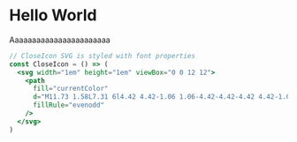 
# Hello World

Aaaaaaaaaaaaaaaaaaaaaaa

<Teste />

```jsx
// CloseIcon SVG is styled with font properties
const CloseIcon = () => (
  <svg width="1em" height="1em" viewBox="0 0 12 12">
    <path
      fill="currentColor"
      d="M11.73 1.58L7.31 6l4.42 4.42-1.06 1.06-4.42-4.42-4.42 4.42-1.06-1.06L5.19 6 .77 1.58 1.83.52l4.42 4.42L10.67.52z"
      fillRule="evenodd"
    />
  </svg>
)
```
